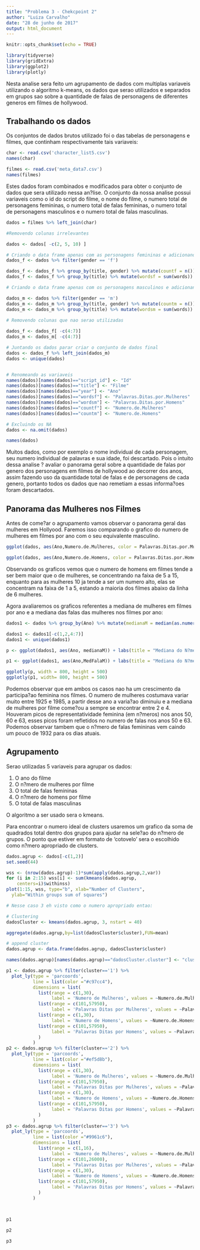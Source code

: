 ```yaml
---
title: "Problema 3 - Chekcpoint 2"
author: "Luiza Carvalho"
date: "28 de junho de 2017"
output: html_document
---
```


```r
knitr::opts_chunk$set(echo = TRUE)

library(tidyverse)
library(gridExtra)
library(ggplot2)
library(plotly)
```


Nesta analise sera feito um agrupamento de dados com multiplas variaveis utilizando o algoritmo k-means, os dados que serao utilizados e separados em grupos sao sobre a quantidade de falas de personagens de diferentes generos em filmes de hollywood.

## Trabalhando os dados

Os conjuntos de dados brutos utilizado foi o das tabelas de personagens e filmes, que continham respectivamente tais variaveis:   
 
```r
char <- read.csv('character_list5.csv')
names(char)

filmes <- read.csv('meta_data7.csv')
names(filmes)

```

Estes dados foram combinados e modificados para obter o conjunto de dados que sera utilizado nessa an?lise. O conjunto da nossa analise possui variaveis como o id do script do filme, o nome do filme, o numero total de personagens femininas, o numero total de falas femininas, o numero total de personagens masculinos e o numero total de falas masculinas.

```r
dados = filmes %>% left_join(char)

#Removendo colunas irrelevantes

dados <- dados[ -c(2, 5, 10) ]

# Criando o data frame apenas com as personagens femininas e adicionando as colunas necessarias
dados_f <- dados %>% filter(gender == 'f')

dados_f <- dados_f %>% group_by(title, gender) %>% mutate(countf = n())
dados_f <- dados_f %>% group_by(title) %>% mutate(wordsf = sum(words))

# Criando o data frame apenas com os personagens masculinos e adicionando as colunas necessarias

dados_m <- dados %>% filter(gender == 'm')
dados_m <- dados_m %>% group_by(title, gender) %>% mutate(countm = n())
dados_m <- dados_m %>% group_by(title) %>% mutate(wordsm = sum(words))
  
# Removendo colunas que nao serao utilizadas

dados_f <- dados_f[ -c(4:7)]
dados_m <- dados_m[ -c(4:7)]

# Juntando os dados parar criar o conjunto de dados final
dados <- dados_f %>% left_join(dados_m)
dados <- unique(dados)


# Renomeando as variaveis
names(dados)[names(dados)=="script_id"] <- "Id"
names(dados)[names(dados)=="title"] <- "Filme"
names(dados)[names(dados)=="year"] <- "Ano"
names(dados)[names(dados)=="wordsf"] <- "Palavras.Ditas.por.Mulheres"
names(dados)[names(dados)=="wordsm"] <- "Palavras.Ditas.por.Homens"
names(dados)[names(dados)=="countf"] <- "Numero.de.Mulheres"
names(dados)[names(dados)=="countm"] <- "Numero.de.Homens"

# Excluindo os NA
dados <- na.omit(dados)

names(dados)

```

Muitos dados, como por exemplo o nome individual de cada personagem, seu numero individual de palavras e sua idade, foi descartado. Pois o intuito dessa analise ? avaliar o panorama geral sobre a quantidade de falas por genero dos personagens em filmes de hollywood ao decorrer dos anos, assim fazendo uso da quantidade total de falas e de personagens de cada genero, portanto todos os dados que nao remetiam a essas informa?oes foram descartados.

## Panorama das Mulheres nos Filmes

Antes de come?ar o agrupamento vamos observar o panorama geral das mulheres em Hollyood. Faremos isso comparando o grafico do numero de mulheres em filmes por ano com o seu equivalente masculino.

```r
ggplot(dados, aes(Ano,Numero.de.Mulheres, color = Palavras.Ditas.por.Mulheres, text = Filme)) + labs(title = "Numero de Mulheres em Filmes por Ano") + geom_jitter() + scale_color_gradient(low="#efa0a3", high="#bc0007")

ggplot(dados, aes(Ano,Numero.de.Homens, color = Palavras.Ditas.por.Homens, text = Filme)) + labs(title = "Numero de Homens em Filmes por Ano") + geom_jitter() + scale_color_gradient(low="#f49fdc", high="#7a0258")


```

Observando os graficos vemos que o numero de homens em filmes tende a ser bem maior que o de mulheres, se concentrando na faixa de 5 a 15, enquanto para as mulheres 10 ja  tende a ser um numero alto, elas se concentram na faixa de 1 a 5, estando a maioria dos filmes abaixo da linha de 6 mulheres. 

Agora avaliaremos os graficos referentes a mediana de mulheres em filmes por ano e a mediana das falas das mulheres nos filmes por ano:

```r
dados1 <- dados %>% group_by(Ano) %>% mutate(medianaM = median(as.numeric(Numero.de.Mulheres)), medianaH = median(as.numeric(Numero.de.Homens)), MedFalaM = median(as.numeric(Palavras.Ditas.por.Mulheres)), MedFalaH = median(as.numeric(Palavras.Ditas.por.Homens)) )

dados1 <- dados1[-c(1,2,4:7)]
dados1 <- unique(dados1)

p <- ggplot(dados1, aes(Ano, medianaM)) + labs(title = "Mediana do N?mero de Mulheres em Filmes por Ano") + geom_line(color = "#597db7") + labs(y = "Mediana de Personagens Mulheres")

p1 <- ggplot(dados1, aes(Ano,MedFalaM)) + labs(title = "Mediana do N?mero de Falas Femininas em Filmes por Ano") + geom_line(color = "#7dcadb") + labs(y = "Mediana de Falas Femininas")

ggplotly(p, width = 800, height = 500)
ggplotly(p1, width= 800, height = 500)
```

Podemos observar que em ambos os casos nao ha um crescimento da participa?ao feminina nos filmes. O numero de mulheres costumava variar muito entre 1925 e 1985, a partir desse ano a varia?ao diminuiu e a mediana de mulheres por filme come?ou a sempre se encontrar entre 2 e 4. Houveram picos de representatividade feminina (em n?meros) nos anos 50, 60 e 63, esses picos foram refletidos no numero de falas nos anos 50 e 63. Podemos observar tambem que o n?mero de falas femininas vem caindo um pouco de 1932 para os dias atuais.

## Agrupamento

Serao utilizadas 5 variaveis para agrupar os dados:

1. O ano do filme
2. O n?mero de mulheres por filme
3. O total de falas femininas
4. O n?mero de homens por filme
5. O total de falas masculinas

O algoritmo a ser usado sera o kmeans. 

Para encontrar o numero ideal de clusters usaremos um grafico da soma de quadrados total dentro dos grupos para ajudar na sele?ao do n?mero de grupos. O ponto que estiver em formato de 'cotovelo' sera o escolhido como n?mero apropriado de clusters.

```r

dados.agrup <- dados[-c(1,2)]
set.seed(44)

wss <- (nrow(dados.agrup)-1)*sum(apply(dados.agrup,2,var))
for (i in 2:15) wss[i] <- sum(kmeans(dados.agrup, 
  	centers=i)$withinss)
plot(1:15, wss, type="b", xlab="Number of Clusters",
  ylab="Within groups sum of squares")

# Nesse caso 3 eh visto como o numero apropriado entao:

# Clustering 
dadosCluster <- kmeans(dados.agrup, 3, nstart = 40)

aggregate(dados.agrup,by=list(dadosCluster$cluster),FUN=mean)

# append cluster 
dados.agrup <- data.frame(dados.agrup, dadosCluster$cluster)

names(dados.agrup)[names(dados.agrup)=="dadosCluster.cluster"] <- "cluster"

p1 <- dados.agrup %>% filter(cluster=='1') %>%
  plot_ly(type = 'parcoords',
          line = list(color ="#c97cc4"),
          dimensions = list(
            list(range = c(1,30),
                 label = 'Numero de Mulheres', values = ~Numero.de.Mulheres),
            list(range = c(101,57950),
                 label = 'Palavras Ditas por Mulheres', values = ~Palavras.Ditas.por.Mulheres),
            list(range = c(1,30),
                 label = 'Numero de Homens', values = ~Numero.de.Homens),
            list(range = c(101,57950),
                 label = 'Palavras Ditas por Homens', values = ~Palavras.Ditas.por.Homens)
            )
          )
p2 <- dados.agrup %>% filter(cluster=='2') %>%
  plot_ly(type = 'parcoords',
          line = list(color ="#ef5d8b"),
          dimensions = list(
            list(range = c(1,30),
                 label = 'Numero de Mulheres', values = ~Numero.de.Mulheres),
            list(range = c(101,57950),
                 label = 'Palavras Ditas por Mulheres', values = ~Palavras.Ditas.por.Mulheres),
            list(range = c(1,30),
                 label = 'Numero de Homens', values = ~Numero.de.Homens),
            list(range = c(101,57950),
                 label = 'Palavras Ditas por Homens', values = ~Palavras.Ditas.por.Homens)
            )
          )
p3 <- dados.agrup %>% filter(cluster=='3') %>%
  plot_ly(type = 'parcoords',
          line = list(color ="#9961c6"),
          dimensions = list(
            list(range = c(1,16),
                 label = 'Numero de Mulheres', values = ~Numero.de.Mulheres),
            list(range = c(101,26000),
                 label = 'Palavras Ditas por Mulheres', values = ~Palavras.Ditas.por.Mulheres),
            list(range = c(1,30),
                 label = 'Numero de Homens', values = ~Numero.de.Homens),
            list(range = c(101,57950),
                 label = 'Palavras Ditas por Homens', values = ~Palavras.Ditas.por.Homens)
            )
          )



p1

p2

p3
```
